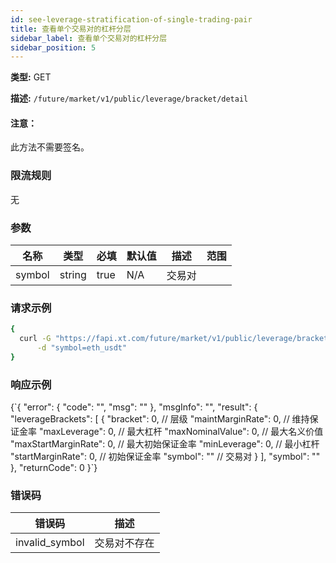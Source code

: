 ```yaml
---
id: see-leverage-stratification-of-single-trading-pair
title: 查看单个交易对的杠杆分层
sidebar_label: 查看单个交易对的杠杆分层
sidebar_position: 5
---
```


**类型:** GET

**描述:** `/future/market/v1/public/leverage/bracket/detail`

#### 注意：

此方法不需要签名。

### 限流规则

无

### 参数

| 名称   | 类型   | 必填 | 默认值 | 描述  | 范围 |
| ------ | ------ | --------- | ------- | ------------ | ------ |
| symbol | string | true      | N/A     | 交易对 |        |

### 请求示例

```bash title="Request"
{
  curl -G "https://fapi.xt.com/future/market/v1/public/leverage/bracket/detail" \
      -d "symbol=eth_usdt"
}
```

### 响应示例


<CodeBlock language="json" title="Response">
  {`{
  "error": {
    "code": "",
    "msg": ""
  },
  "msgInfo": "",
  "result": {
    "leverageBrackets": [
      {
        "bracket": 0,            // 层级
        "maintMarginRate": 0,    // 维持保证金率
        "maxLeverage": 0,        // 最大杠杆
        "maxNominalValue": 0,    // 最大名义价值
        "maxStartMarginRate": 0, // 最大初始保证金率
        "minLeverage": 0,        // 最小杠杆
        "startMarginRate": 0,    // 初始保证金率
        "symbol": ""             // 交易对
      }
    ],
    "symbol": ""
  },
  "returnCode": 0
}`}
</CodeBlock>

### 错误码

| 错误码 | 描述 |
|-------------|----------------|
| invalid_symbol | 交易对不存在 |